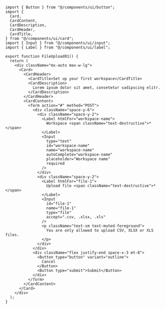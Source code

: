 ```tsx
import { Button } from "@/components/ui/button";
import {
  Card,
  CardContent,
  CardDescription,
  CardHeader,
  CardTitle,
} from "@/components/ui/card";
import { Input } from "@/components/ui/input";
import { Label } from "@/components/ui/label";

export function FileUpload01() {
  return (
    <div className="mx-auto max-w-lg">
      <Card>
        <CardHeader>
          <CardTitle>Set up your first workspace</CardTitle>
          <CardDescription>
            Lorem ipsum dolor sit amet, consetetur sadipscing elitr.
          </CardDescription>
        </CardHeader>
        <CardContent>
          <form action="#" method="POST">
            <div className="space-y-6">
              <div className="space-y-2">
                <Label htmlFor="workspace-name">
                  Workspace <span className="text-destructive">*</span>
                </Label>
                <Input
                  type="text"
                  id="workspace-name"
                  name="workspace-name"
                  autoComplete="workspace-name"
                  placeholder="Workspace name"
                  required
                />
              </div>
              <div className="space-y-2">
                <Label htmlFor="file-1">
                  Upload file <span className="text-destructive">*</span>
                </Label>
                <Input
                  id="file-1"
                  name="file-1"
                  type="file"
                  accept=".csv, .xlsx, .xls"
                />
                <p className="text-sm text-muted-foreground">
                  You are only allowed to upload CSV, XLSX or XLS files.
                </p>
              </div>
            </div>
            <div className="flex justify-end space-x-3 mt-8">
              <Button type="button" variant="outline">
                Cancel
              </Button>
              <Button type="submit">Submit</Button>
            </div>
          </form>
        </CardContent>
      </Card>
    </div>
  );
}
```
